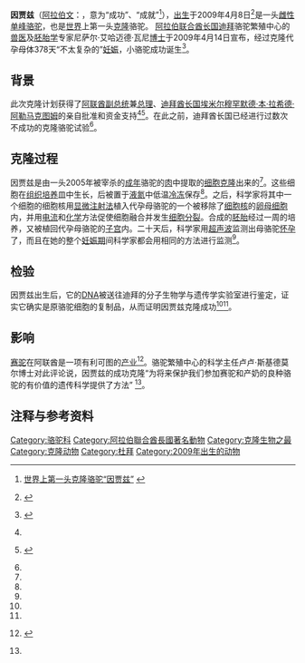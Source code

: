 {{noteTA
|G1=生命科学
|1=zh-cn:克隆; zh-tw:複製
}}
'''因贾兹'''（[[阿拉伯文|阿拉伯文]]：'''{{rtl-lang|ar|<big>إنجاز</big>}}'''，意为“成功”、“成就”<ref>{{ar}}[http://www.israj.net/vb/t2712/  世界上第一头克隆骆驼“因贾兹”] {{Wayback|url=http://www.israj.net/vb/t2712/ |date=20090621131715 }}</ref>），[[出生|出生]]于2009年4月8日<ref name=AP>{{en}} {{cite news | url = http://www.google.com/hostednews/ap/article/ALeqM5jS61C9x4QRXn3uqr6ANZouu38KbQD97IDKQO1 | title = 科学家：第一头克隆骆驼在迪拜出生 | publisher = [[美联社|美联社]] | date = April 14, 2009 | accessdate = April 15, 2009 | archive-date = 2009-04-18 | archive-url = https://web.archive.org/web/20090418213330/http://www.google.com/hostednews/ap/article/ALeqM5jS61C9x4QRXn3uqr6ANZouu38KbQD97IDKQO1 | dead-url = no }}</ref>是一头[[雌性|雌性]][[单峰驼|单峰]][[骆驼|骆驼]]，也是[[世界|世界]]上第一头[[克隆|克隆]]骆驼。 [[阿拉伯联合酋长国|阿拉伯联合酋长国]][[迪拜|迪拜]]骆驼繁殖中心的[[兽医|兽医]]及[[胚胎学|胚胎学]]专家尼萨尔·艾哈迈德·瓦尼[[博士|博士]]于2009年4月14日宣布，经过克隆代孕母体378天“不太复杂的”[[妊娠|妊娠]]，小骆驼成功诞生<ref name=KUNA>{{en}} {{cite news |title=世界上第一头克隆骆驼在迪拜出生 |url=http://kuna.net.kw/NewsAgenciesPublicSite/ArticleDetails.aspx?id=1990579&Language=en |publisher=[[科威特通讯社|科威特通讯社]] |date=April 14, 2009 |accessdate=April 15, 2009 |deadurl=yes |archiveurl=https://web.archive.org/web/20090420104630/http://kuna.net.kw/NewsAgenciesPublicSite/ArticleDetails.aspx?id=1990579&Language=en |archivedate=2009-04-20 }}</ref>。

== 背景 ==
此次克隆计划获得了[[阿联酋|阿联酋]][[副总统|副总统]]兼[[阿拉伯联合酋长国总理|总理]]、[[迪拜酋长国|迪拜酋长国]][[埃米尔|埃米尔]][[穆罕默德·本·拉希德·阿勒马克图姆|穆罕默德·本·拉希德·阿勒马克图姆]]的亲自批准和资金支持<ref name=KUNA/><ref name=Spencer>{{en}} {{cite news | url = http://www.telegraph.co.uk/news/newstopics/howaboutthat/5153780/Worlds-first-cloned-camel-unveiled-in-Dubai.html | title = 世界上第一头克隆骆驼在迪拜揭开面纱 | first = 理查德 | last = 斯潘塞 | publisher = [[每日电讯报|每日电讯报]]官方网站 | date = April 14, 2009 | accessdate = April 15, 2009 | archive-date = 2010-06-06 | archive-url = https://web.archive.org/web/20100606233021/http://www.telegraph.co.uk/news/newstopics/howaboutthat/5153780/Worlds-first-cloned-camel-unveiled-in-Dubai.html | dead-url = no }}</ref>。在此之前，迪拜酋长国已经进行过数次不成功的克隆骆驼试验<ref name=Spencer/>。

== 克隆过程 ==
因贾兹是由一头2005年被宰杀的[[成年|成年]]骆驼的[[肉|肉]]中提取的[[细胞|细胞]][[克隆|克隆]]出来的<ref name=Spencer/>。这些细胞在[[组织培养|组织培养]]皿中生长，后被置于[[液氮|液氮]]中低温[[冷冻|冷冻]]保存<ref name=KUNA/>。之后，科学家将其中一个细胞的细胞核用[[显微注射法|显微注射法]]植入代孕母骆驼的一个被移除了[[细胞核|细胞核]]的[[卵母细胞|卵母细胞]]内，并用[[电流|电流]]和[[化学|化学]]方法促使细胞融合并发生[[细胞分裂|细胞分裂]]。合成的[[胚胎|胚胎]]经过一周的培养，又被植回代孕母骆驼的[[子宫|子宫]]内。二十天后，科学家用[[超声波|超声波]]监测出母骆驼[[怀孕|怀孕]]了，而且在她的整个[[妊娠期|妊娠期]]间科学家都会用相同的方法进行监测<ref name=KUNA/>。

== 检验 ==
因贾兹出生后，它的[[DNA|DNA]]被送往迪拜的分子生物学与遗传学实验室进行鉴定，证实它确实是原骆驼细胞的复制品，从而证明因贾兹克隆成功<ref name=KUNA/><ref name=Spencer/>。

== 影响 ==
[[赛驼|赛驼]]在阿联酋是一项有利可图的[[产业|产业]]<ref>{{en}} {{cite news | title = 克隆骆驼为赛驼者带来希望 | url = http://www.ft.com/cms/s/0/fc37b12a-2a1d-11de-9d01-00144feabdc0.html | first = 罗宾 | last = 威格尔斯沃思 | coauthors = 詹姆斯·德拉蒙德 | publisher = 《[[金融时报_(英国)|金融时报]]》 | date = April 16, 2009 | accessdate = April 16, 2009 }}</ref>。骆驼繁殖中心的科学主任卢卢·斯基德莫尔博士对此评论说，因贾兹的成功克隆“为将来保护我们参加赛驼和产奶的良种骆驼的有价值的遗传科学提供了方法” <ref name=Spencer/>。

== 注释与参考资料 ==
{{Reflist|2}}

[[Category:骆驼科|Category:骆驼科]]
[[Category:阿拉伯聯合酋長國著名動物|Category:阿拉伯聯合酋長國著名動物]]
[[Category:克隆生物之最|Category:克隆生物之最]]
[[Category:克隆动物|Category:克隆动物]]
[[Category:杜拜|Category:杜拜]]
[[Category:2009年出生的动物|Category:2009年出生的动物]]